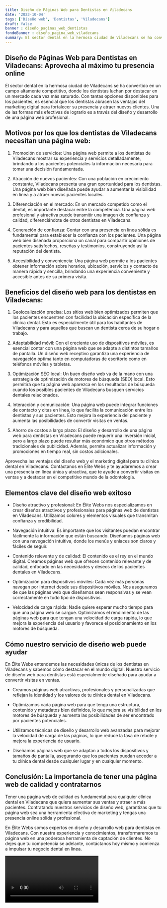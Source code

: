 ```yaml
---
title: Diseño de Páginas Web para Dentistas en Viladecans
date: '2023-10-04'
tags: ['Diseño web', 'Dentistas', 'Viladecans']
draft: false
banner : diseño_paginas_web_dentistas
fondoBanner : diseño_pagina_web_viladecans
summary: El sector dental en la hermosa ciudad de Viladecans se ha convertido en un campo altamente competitivo, donde los dentistas luchan por destacar en un mercado cada vez más saturado. Con tantas opciones disponibles para los pacientes, es esencial que los dentistas abracen las ventajas del marketing digital para fortalecer su presencia y atraer nuevos clientes. Una de las formas más efectivas de lograrlo es a través del diseño y desarrollo de una página web profesional.
---
```


## Diseño de Páginas Web para Dentistas en Viladecans: Aprovecha al máximo tu presencia online

El sector dental en la hermosa ciudad de Viladecans se ha convertido en un campo altamente competitivo, donde los dentistas luchan por destacar en un mercado cada vez más saturado. Con tantas opciones disponibles para los pacientes, es esencial que los dentistas abracen las ventajas del marketing digital para fortalecer su presencia y atraer nuevos clientes. Una de las formas más efectivas de lograrlo es a través del diseño y desarrollo de una página web profesional.

## Motivos por los que los dentistas de Viladecans necesitan una página web:

1. Promoción de servicios: Una página web permite a los dentistas de Viladecans mostrar su experiencia y servicios detalladamente, brindando a los pacientes potenciales la información necesaria para tomar una decisión fundamentada.

2. Atracción de nuevos pacientes: Con una población en crecimiento constante, Viladecans presenta una gran oportunidad para los dentistas. Una página web bien diseñada puede ayudar a aumentar la visibilidad en línea y a atraer nuevos pacientes locales.

3. Diferenciación en el mercado: En un mercado competido como el dental, es importante destacar entre la competencia. Una página web profesional y atractiva puede transmitir una imagen de confianza y calidad, diferenciándote de otros dentistas en Viladecans.

4. Generación de confianza: Contar con una presencia en línea sólida es fundamental para establecer la confianza con los pacientes. Una página web bien diseñada proporciona un canal para compartir opiniones de pacientes satisfechos, reseñas y testimonios, construyendo así la reputación del dentista.

5. Accesibilidad y conveniencia: Una página web permite a los pacientes obtener información sobre horarios, ubicación, servicios y contacto de manera rápida y sencilla, brindando una experiencia conveniente y accesible antes de su primera visita.

## Beneficios del diseño web para los dentistas en Viladecans:

1. Geolocalización precisa: Los sitios web bien optimizados permiten que los pacientes encuentren con facilidad la ubicación específica de la clínica dental. Esto es especialmente útil para los habitantes de Viladecans y para aquellos que buscan un dentista cerca de su hogar o trabajo.

2. Adaptabilidad móvil: Con el creciente uso de dispositivos móviles, es esencial contar con una página web que se adapte a distintos tamaños de pantalla. Un diseño web receptivo garantiza una experiencia de navegación óptima tanto en computadoras de escritorio como en teléfonos móviles y tabletas.

3. Optimización SEO local: Un buen diseño web va de la mano con una estrategia de optimización de motores de búsqueda (SEO) local. Esto permitirá que tu página web aparezca en los resultados de búsqueda cuando los posibles pacientes de Viladecans busquen servicios dentales relacionados.

4. Interacción y comunicación: Una página web puede integrar funciones de contacto y citas en línea, lo que facilita la comunicación entre los dentistas y sus pacientes. Esto mejora la experiencia del paciente y aumenta las posibilidades de convertir visitas en ventas.

5. Ahorro de costos a largo plazo: El diseño y desarrollo de una página web para dentistas en Viladecans puede requerir una inversión inicial, pero a largo plazo puede resultar más económico que otros métodos tradicionales de publicidad. Además, permite actualizar información y promociones en tiempo real, sin costos adicionales.

Aprovecha las ventajas del diseño web y el marketing digital para tu clínica dental en Viladecans. Contáctanos en Élite Webs y te ayudaremos a crear una presencia en línea única y atractiva, que te ayude a convertir visitas en ventas y a destacar en el competitivo mundo de la odontología.

<GifSeo />

<Cta />

## Elementos clave del diseño web exitoso

- Diseño atractivo y profesional: En Élite Webs nos especializamos en crear diseños atractivos y profesionales para páginas web de dentistas en Viladecans. Utilizamos colores y elementos visuales que transmitan confianza y credibilidad.

- Navegación intuitiva: Es importante que los visitantes puedan encontrar fácilmente la información que están buscando. Diseñamos páginas web con una navegación intuitiva, donde los menús y enlaces son claros y fáciles de seguir.

- Contenido relevante y de calidad: El contenido es el rey en el mundo digital. Creamos páginas web que ofrecen contenido relevante y de calidad, enfocado en las necesidades y deseos de los pacientes dentales en Viladecans. 

- Optimización para dispositivos móviles: Cada vez más personas navegan por internet desde sus dispositivos móviles. Nos aseguramos de que las páginas web que diseñamos sean responsivas y se vean correctamente en todo tipo de dispositivos.

- Velocidad de carga rápida: Nadie quiere esperar mucho tiempo para que una página web se cargue. Optimizamos el rendimiento de las páginas web para que tengan una velocidad de carga rápida, lo que mejora la experiencia del usuario y favorece el posicionamiento en los motores de búsqueda.

## Cómo nuestro servicio de diseño web puede ayudar

En Élite Webs entendemos las necesidades únicas de los dentistas en Viladecans y sabemos cómo destacar en el mundo digital. Nuestro servicio de diseño web para dentistas está especialmente diseñado para ayudar a convertir visitas en ventas. 

- Creamos páginas web atractivas, profesionales y personalizadas que reflejan la identidad y los valores de tu clínica dental en Viladecans.

- Optimizamos cada página web para que tenga una estructura, contenido y metadatos bien definidos, lo que mejora su visibilidad en los motores de búsqueda y aumenta las posibilidades de ser encontrado por pacientes potenciales.

- Utilizamos técnicas de diseño y desarrollo web avanzadas para mejorar la velocidad de carga de las páginas, lo que reduce la tasa de rebote y mejora la experiencia de usuario.

- Diseñamos páginas web que se adaptan a todos los dispositivos y tamaños de pantalla, asegurando que los pacientes puedan acceder a tu clínica dental desde cualquier lugar y en cualquier momento.

## Conclusión: La importancia de tener una página web de calidad y contratarnos

Tener una página web de calidad es fundamental para cualquier clínica dental en Viladecans que quiera aumentar sus ventas y atraer a más pacientes. Contratando nuestros servicios de diseño web, garantizas que tu página web sea una herramienta efectiva de marketing y tengas una presencia online sólida y profesional.

En Élite Webs somos expertos en diseño y desarrollo web para dentistas en Viladecans. Con nuestra experiencia y conocimientos, transformaremos tu página web en una poderosa herramienta de captación de clientes. No dejes que tu competencia se adelante, contáctanos hoy mismo y comienza a impulsar tu negocio dental en línea.

<Video />

<CtaBot job='Dentistas' city='Viladecans'/>

<Gmaps query='Viladecans+españa+maps' />